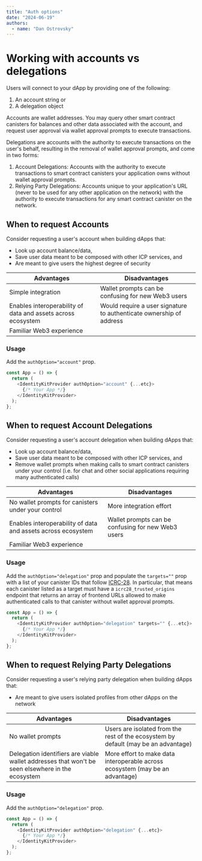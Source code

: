 ```yaml
---
title: "Auth options"
date: "2024-06-19"
authors:
  - name: "Dan Ostrovsky"
---
```


# Working with accounts vs delegations

Users will connect to your dApp by providing one of the following:

1. An account string or
2. A delegation object

Accounts are wallet addresses. You may query other smart contract canisters for balances and other
data associated with the account, and request user approval via wallet approval prompts to execute
transactions.

Delegations are accounts with the authority to execute transactions on the user's behalf, resulting
in the removal of wallet approval prompts, and come in two forms:

1. Account Delegations: Accounts with the authority to execute transactions to smart contract
   canisters your application owns without wallet approval prompts.
2. Relying Party Delegations: Accounts unique to your application's URL (never to be used for any
   other application on the network) with the authority to execute transactions for any smart
   contract canister on the network.

## When to request Accounts

Consider requesting a user's account when building dApps that:

- Look up account balance/data,
- Save user data meant to be composed with other ICP services, and
- Are meant to give users the highest degree of security

| Advantages                                                   | Disadvantages                                                       |
| ------------------------------------------------------------ | ------------------------------------------------------------------- |
| Simple integration                                           | Wallet prompts can be confusing for new Web3 users                  |
| Enables interoperability of data and assets across ecosystem | Would require a user signature to authenticate ownership of address |
| Familiar Web3 experience                                     |                                                                     |

### Usage

Add the `authOption="account"` prop.

```typescript
const App = () => {
  return (
    <IdentityKitProvider authOption="account" {...etc}>
      {/* Your App */}
    </IdentityKitProvider>
  );
};
```

## When to request Account Delegations

Consider requesting a user's account delegation when building dApps that:

- Look up account balance/data,
- Save user data meant to be composed with other ICP services, and
- Remove wallet prompts when making calls to smart contract canisters under your control (i.e. for
  chat and other social applications requiring many authenticated calls)

| Advantages                                                   | Disadvantages                                      |
| ------------------------------------------------------------ | -------------------------------------------------- |
| No wallet prompts for canisters under your control           | More integration effort                            |
| Enables interoperability of data and assets across ecosystem | Wallet prompts can be confusing for new Web3 users |
| Familiar Web3 experience                                     |                                                    |

### Usage

Add the `authOption="delegation"` prop and populate the `targets=""` prop with a list of your
canister IDs that follow
[ICRC-28](https://github.com/dfinity/wg-identity-authentication/blob/main/topics/icrc_28_trusted_origins.md).
In particular, that means each canister listed as a target must have a `icrc28_trusted_origins`
endpoint that returns an array of frontend URLs allowed to make authenticated calls to that canister
without wallet approval prompts.

```typescript
const App = () => {
  return (
    <IdentityKitProvider authOption="delegation" targets="" {...etc}>
      {/* Your App */}
    </IdentityKitProvider>
  );
};
```

## When to request Relying Party Delegations

Consider requesting a user's relying party delegation when building dApps that:

- Are meant to give users isolated profiles from other dApps on the network

| Advantages                                                                                       | Disadvantages                                                                      |
| ------------------------------------------------------------------------------------------------ | ---------------------------------------------------------------------------------- |
| No wallet prompts                                                                                | Users are isolated from the rest of the ecosystem by default (may be an advantage) |
| Delegation identifiers are viable wallet addresses that won't be seen elsewhere in the ecosystem | More effort to make data interoperable across ecosystem (may be an advantage)      |

### Usage

Add the `authOption="delegation"` prop.

```typescript
const App = () => {
  return (
    <IdentityKitProvider authOption="delegation" {...etc}>
      {/* Your App */}
    </IdentityKitProvider>
  );
};
```
